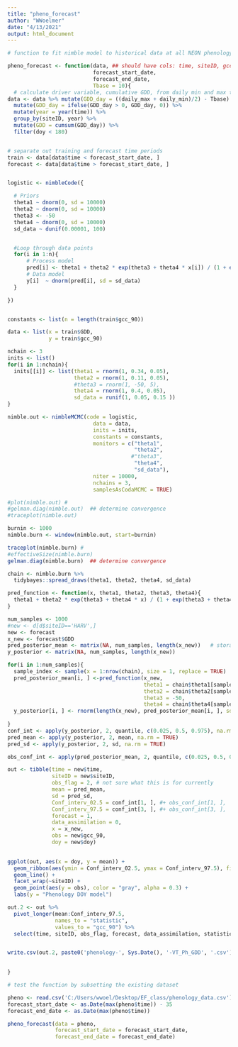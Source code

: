 ```yaml
---
title: "pheno_forecast"
author: "WWoelmer"
date: "4/13/2021"
output: html_document
---
```


```r
# function to fit nimble model to historical data at all NEON phenology sites and forecast phenology at all sites using post-predictive function outside of nimble

pheno_forecast <- function(data, ## should have cols: time, siteID, gcc_90, gcc_sd, doy, daily_min, daily_max
                           forecast_start_date,
                           forecast_end_date,
                           Tbase = 10){
  # calculate driver variable, cumulative GDD, from daily min and max temps
data <- data %>% mutate(GDD_day = ((daily_max + daily_min)/2) - Tbase) %>% 
  mutate(GDD_day = ifelse(GDD_day > 0, GDD_day, 0)) %>% 
  mutate(year = year(time)) %>% 
  group_by(siteID, year) %>% 
  mutate(GDD = cumsum(GDD_day)) %>% 
  filter(doy < 180)


# separate out training and forecast time periods
train <- data[data$time < forecast_start_date, ]
forecast <- data[data$time > forecast_start_date, ]


logistic <- nimbleCode({

  # Priors
  theta1 ~ dnorm(0, sd = 10000)
  theta2 ~ dnorm(0, sd = 10000)
  theta3 <- -50
  theta4 ~ dnorm(0, sd = 10000)
  sd_data ~ dunif(0.00001, 100)


  #Loop through data points
  for(i in 1:n){
      # Process model
      pred[i] <- theta1 + theta2 * exp(theta3 + theta4 * x[i]) / (1 + exp(theta3 + theta4 * x[i])) 
      # Data model
      y[i]  ~ dnorm(pred[i], sd = sd_data)
  }

})


constants <- list(n = length(train$gcc_90))

data <- list(x = train$GDD,
             y = train$gcc_90)

nchain <- 3
inits <- list()
for(i in 1:nchain){
  inits[[i]] <- list(theta1 = rnorm(1, 0.34, 0.05), 
                     theta2 = rnorm(1, 0.11, 0.05),
                     #theta3 = rnorm(1, -50, 5),
                     theta4 = rnorm(1, 0.4, 0.05),
                     sd_data = runif(1, 0.05, 0.15 ))
}

nimble.out <- nimbleMCMC(code = logistic,
                           data = data,
                           inits = inits,
                           constants = constants,
                           monitors = c("theta1", 
                                        "theta2",
                                       #"theta3", 
                                        "theta4", 
                                        "sd_data"),
                           niter = 10000,
                           nchains = 3,
                           samplesAsCodaMCMC = TRUE)

#plot(nimble.out) #
#gelman.diag(nimble.out)  ## determine convergence
#traceplot(nimble.out)

burnin <- 1000                               
nimble.burn <- window(nimble.out, start=burnin)

traceplot(nimble.burn) #
#effectiveSize(nimble.burn)
gelman.diag(nimble.burn)  ## determine convergence

chain <- nimble.burn %>%
  tidybayes::spread_draws(theta1, theta2, theta4, sd_data)

pred_function <- function(x, theta1, theta2, theta3, theta4){
  theta1 + theta2 * exp(theta3 + theta4 * x) / (1 + exp(theta3 + theta4 * x))
}

num_samples <- 1000
#new <- d[d$siteID=='HARV',]
new <- forecast
x_new <- forecast$GDD
pred_posterior_mean <- matrix(NA, num_samples, length(x_new))   # storage for all simulations
y_posterior <- matrix(NA, num_samples, length(x_new)) 

for(i in 1:num_samples){
  sample_index <- sample(x = 1:nrow(chain), size = 1, replace = TRUE)
  pred_posterior_mean[i, ] <-pred_function(x_new, 
                                           theta1 = chain$theta1[sample_index],
                                           theta2 = chain$theta2[sample_index],
                                           theta3 = -50,
                                           theta4 = chain$theta4[sample_index])
  y_posterior[i, ] <- rnorm(length(x_new), pred_posterior_mean[i, ], sd = chain$sd_data[sample_index])
  
}
conf_int <- apply(y_posterior, 2, quantile, c(0.025, 0.5, 0.975), na.rm = TRUE) # process error
pred_mean <- apply(y_posterior, 2, mean, na.rm = TRUE)
pred_sd <- apply(y_posterior, 2, sd, na.rm = TRUE)

obs_conf_int <- apply(pred_posterior_mean, 2, quantile, c(0.025, 0.5, 0.975), na.rm = TRUE) # observation error

out <- tibble(time = new$time,            
              siteID = new$siteID,
              obs_flag = 2, # not sure what this is for currently
              mean = pred_mean,
              sd = pred_sd,
              Conf_interv_02.5 = conf_int[1, ], #+ obs_conf_int[1, ],
              Conf_interv_97.5 = conf_int[3, ], #+ obs_conf_int[3, ],
              forecast = 1,
              data_assimilation = 0,
              x = x_new,
              obs = new$gcc_90,
              doy = new$doy)

  
ggplot(out, aes(x = doy, y = mean)) +
  geom_ribbon(aes(ymin = Conf_interv_02.5, ymax = Conf_interv_97.5), fill = "lightblue", alpha = 0.5) +
  geom_line() +
  facet_wrap(~siteID) +
  geom_point(aes(y = obs), color = "gray", alpha = 0.3) +
  labs(y = "Phenology DOY model")

out.2 <- out %>% 
  pivot_longer(mean:Conf_interv_97.5, 
               names_to = "statistic",
               values_to = "gcc_90") %>% 
  select(time, siteID, obs_flag, forecast, data_assimilation, statistic, gcc_90)


write.csv(out.2, paste0('phenology-', Sys.Date(), '-VT_Ph_GDD', '.csv'))

  
}


```


```r
# test the function by subsetting the existing dataset 

pheno <- read.csv('C:/Users/wwoel/Desktop/EF_class/phenology_data.csv')
forecast_start_date <- as.Date(max(pheno$time)) - 35
forecast_end_date <- as.Date(max(pheno$time))

pheno_forecast(data = pheno, 
               forecast_start_date = forecast_start_date,
               forecast_end_date = forecast_end_date)

```